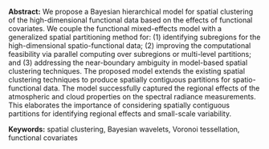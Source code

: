<span>**Abstract:**</span> We propose a Bayesian hierarchical model for
spatial clustering of the high-dimensional functional data based on the
effects of functional covariates. We couple the functional mixed-effects
model with a generalized spatial partitioning method for: (1)
identifying subregions for the high-dimensional spatio-functional data;
(2) improving the computational feasibility via parallel computing over
subregions or multi-level partitions; and (3) addressing the
near-boundary ambiguity in model-based spatial clustering techniques.
The proposed model extends the existing spatial clustering techniques to
produce spatially contiguous partitions for spatio-functional data. The
model successfully captured the regional effects of the atmospheric and
cloud properties on the spectral radiance measurements. This elaborates
the importance of considering spatially contiguous partitions for
identifying regional effects and small-scale variability.

<span>**Keywords:**</span> spatial clustering, Bayesian wavelets,
Voronoi tessellation, functional covariates
